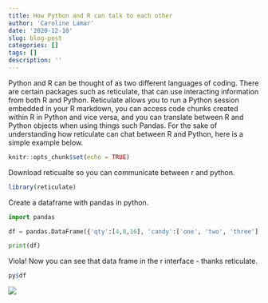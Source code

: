 ```yaml
---
title: How Python and R can talk to each other 
author: 'Caroline Lamar'
date: '2020-12-10'
slug: blog-post
categories: []
tags: []
description: ''
---
```


Python and R can be thought of as two different languages of coding. There are certain packages such as reticulate, that can use interacting information from both R and Python. Reticulate allows you to run a Python session embedded in your R markdown, you can access code chunks created within R in Python and vice versa, and you can translate between R and Python objects when using things such Pandas. For the sake of understanding how reticulate can chat between R and Python, here is a simple example below. 


```r

knitr::opts_chunk$set(echo = TRUE)

```

Download reticualte so you can communicate between r and python.
```r
library(reticulate)

```


Create a dataframe with pandas in python. 
```python


import pandas

df = pandas.DataFrame({'qty':[4,8,16], 'candy':['one', 'two', 'three'], 'quality':['eh', 'meh', 'bleh']})

print(df)


```


Viola! Now you can see that data frame in the r interface - thanks reticulate. 
```r

py$df


```

![](candy.png)

